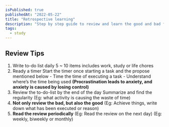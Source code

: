```yaml
---
isPublished: true
publishedAt: "2022-05-22"
title: "Retrospective learning"
description: "Step by step guide to review and learn the good and bad from the progress on daily basis."
tags:
  - study
---
```


## Review Tips

1. Write to-do list daily
   5 ~ 10 items includes work, study or life chores
2. Ready a timer
   Start the timer once starting a task and the propose mentioned below - Time the time of executing a task - Understand where’s the time being used
   **(Procrastination leads to anxiety, and anxiety is caused by losing control)**
3. Review the to-do-list by the end of the day
   Summarize and find the regularity
   (Eg: what activity is causing the waste of time)
4. **Not only review the bad, but also the good**
   (Eg: Achieve things, write down what has been executed or reason)
5. **Read the review periodically**
   (Eg: Read the review on the next day)
   (Eg: weekly, biweekly or monthly)
